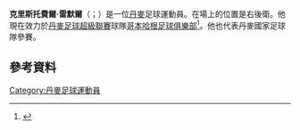 '''克里斯托費爾·雷默爾'''（{{lang-da|Christoffer Remmer}}；{{bd|1993年|1月16日}}）是一位[[丹麥|丹麥]]足球運動員。在場上的位置是右後衛。他現在效力於[[丹麥足球超級聯賽|丹麥足球超級聯賽]]球隊[[哥本哈根足球俱樂部|哥本哈根足球俱樂部]]<ref>{{Cite web |url=http://fck.dk/nyhedsvisning/?newsid=12745 |title=F.C. Copenhagen: Tre nye spillere i Superligatruppen efter ferien |accessdate=2015-06-02 |archive-date=2012-07-10 |archive-url=https://archive.is/20120710134704/http://fck.dk/nyhedsvisning/?newsid=12745 |dead-url=no }}</ref>。他也代表丹麥國家足球隊參賽。
==參考資料==
{{Reflist}}
{{DEFAULTSORT:Remmer, Christoffer}}
[[Category:丹麥足球運動員|Category:丹麥足球運動員]]